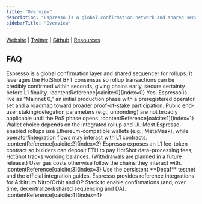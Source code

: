 ```yaml
---
title: "Overview"
description: "Espresso is a global confirmation network and shared sequencer for rollups. Using the HotShot BFT consensus, it provides fast, credible confirmations and optional decentralized sequencing/DA to improve security and cross-chain composability."
sidebarTitle: "Overview"
---
```


[Website](https://www.espressosys.com/) <Icon icon="arrow-up-right" /> | [Twitter](https://x.com/EspressoSys) <Icon icon="arrow-up-right" /> | [Github](https://github.com/EspressoSystems) <Icon icon="arrow-up-right" /> | [Resources](https://docs.espressosys.com/) <Icon icon="arrow-up-right" />

## FAQ

<AccordionGroup>
  <Accordion title="What is Espresso?">
    Espresso is a global confirmation layer and shared sequencer for rollups. It leverages the HotShot BFT consensus so rollup transactions can be credibly confirmed within seconds, giving chains early, secure certainty before L1 finality. :contentReference[oaicite:0]{index=0}
  </Accordion>

  <Accordion title="Is Espresso live on mainnet?">
    Yes. Espresso is live as “Mainnet 0,” an initial production phase with a preregistered operator set and a roadmap toward broader proof-of-stake participation. Public end-user staking/delegation parameters (e.g., unbonding) are not broadly applicable until the PoS phase opens. :contentReference[oaicite:1]{index=1}
  </Accordion>

  <Accordion title="What wallets are supported?">
    Wallet choice depends on the integrated rollup and UI. Most Espresso-enabled rollups use Ethereum-compatible wallets (e.g., MetaMask), while operator/integration flows may interact with L1 contracts. :contentReference[oaicite:2]{index=2}
  </Accordion>

  <Accordion title="How are fees handled?">
    Espresso exposes an L1 fee-token contract so builders can deposit ETH to pay HotShot data-processing fees; HotShot tracks working balances. (Withdrawals are planned in a future release.) User gas costs otherwise follow the chains they interact with. :contentReference[oaicite:3]{index=3}
  </Accordion>

  <Accordion title="How can I test or integrate a rollup with Espresso?">
    Use the persistent **Decaf** testnet and the official integration guides. Espresso provides reference integrations for Arbitrum Nitro/Orbit and OP Stack to enable confirmations (and, over time, decentralized/shared sequencing and DA). :contentReference[oaicite:4]{index=4}
  </Accordion>
</AccordionGroup>
